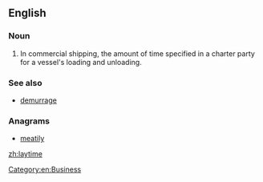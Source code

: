==English==

===Noun===
{{en-noun|~}}

# In commercial shipping, the amount of time specified in a charter party for a vessel's loading and unloading.

===See also===
* [[demurrage]]

===Anagrams===
* [[meatily#English|meatily]]

[[Category:en:Business]]

[[zh:laytime]]